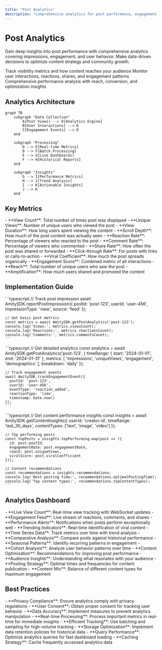 ```yaml
---
title: "Post Analytics"
description: "Comprehensive analytics for post performance, engagement tracking, and content optimization insights"
---
```


# Post Analytics

Gain deep insights into post performance with comprehensive analytics covering impressions, engagement, and user behavior. Make data-driven decisions to optimize content strategy and community growth.

<CardGroup cols={2}>
  <Card title="Post Impressions" icon="eye" href="post-impressions">
    Track visibility metrics and how content reaches your audience
  </Card>
  <Card title="Engagement Metrics" icon="heart" href="engagement-metrics">
    Monitor user interactions, reactions, shares, and engagement patterns
  </Card>
  <Card title="Performance Tracking" icon="chart-line" href="performance-tracking">
    Comprehensive performance analysis with reach, conversion, and optimization insights
  </Card>
</CardGroup>

## Analytics Architecture

```mermaid
graph TB
    subgraph "Data Collection"
        A[Post Views] --> D[Analytics Engine]
        B[User Interactions] --> D
        C[Engagement Events] --> D
    end
    
    subgraph "Processing"
        D --> E[Real-time Metrics]
        D --> F[Batch Processing]
        E --> G[Live Dashboards]
        F --> H[Historical Reports]
    end
    
    subgraph "Insights"
        G --> I[Performance Metrics]
        H --> J[Trend Analysis]
        I --> K[Actionable Insights]
        J --> K
    end
```

## Key Metrics

<AccordionGroup>
  <Accordion title="Impression Metrics">
    - **View Count**: Total number of times post was displayed
    - **Unique Views**: Number of unique users who viewed the post
    - **View Duration**: How long users spent viewing the content
    - **Scroll Depth**: How much of the post content was actually seen
  </Accordion>
  
  <Accordion title="Engagement Metrics">
    - **Reaction Rate**: Percentage of viewers who reacted to the post
    - **Comment Rate**: Percentage of viewers who commented
    - **Share Rate**: How often the post was shared or forwarded
    - **Click-through Rate**: For posts with links or calls-to-action
  </Accordion>
  
  <Accordion title="Performance Indicators">
    - **Viral Coefficient**: How much the post spreads organically
    - **Engagement Score**: Combined metric of all interactions
    - **Reach**: Total number of unique users who saw the post
    - **Amplification**: How much users shared and promoted the content
  </Accordion>
</AccordionGroup>

## Implementation Guide

<Tabs>
  <Tab title="Basic Tracking">
    ```typescript
    // Track post impression
    await AmitySDK.reportPostImpression({
      postId: 'post-123',
      userId: 'user-456',
      impressionType: 'view',
      source: 'feed'
    });
    
    // Get basic post metrics
    const metrics = await AmitySDK.getPostAnalytics('post-123');
    console.log('Views:', metrics.viewsCount);
    console.log('Reactions:', metrics.reactionsCount);
    console.log('Comments:', metrics.commentsCount);
    ```
  </Tab>
  
  <Tab title="Advanced Analytics">
    ```typescript
    // Get detailed analytics
    const analytics = await AmitySDK.getPostAnalytics('post-123', {
      timeRange: {
        start: '2024-01-01',
        end: '2024-01-31'
      },
      metrics: [
        'impressions',
        'uniqueViews',
        'engagement',
        'demographics'
      ],
      breakdown: 'daily'
    });
    
    // Track engagement events
    await AmitySDK.trackEngagementEvent({
      postId: 'post-123',
      userId: 'user-456',
      eventType: 'reaction_added',
      reactionType: 'like',
      timestamp: Date.now()
    });
    ```
  </Tab>
  
  <Tab title="Performance Insights">
    ```typescript
    // Get content performance insights
    const insights = await AmitySDK.getContentInsights({
      userId: 'creator-id',
      timeRange: 'last_30_days',
      contentTypes: ['text', 'image', 'video']
    });
    
    // Top performing posts
    const topPosts = insights.topPerforming.map(post => ({
      id: post.postId,
      engagementRate: post.engagementRate,
      reach: post.uniqueViews,
      viralScore: post.viralCoefficient
    }));
    
    // Content recommendations
    const recommendations = insights.recommendations;
    console.log('Best posting time:', recommendations.optimalPostingTime);
    console.log('Top content types:', recommendations.topContentTypes);
    ```
  </Tab>
</Tabs>

## Analytics Dashboard

<AccordionGroup>
  <Accordion title="Real-time Metrics">
    - **Live View Count**: Real-time view tracking with WebSocket updates
    - **Engagement Feed**: Live stream of reactions, comments, and shares
    - **Performance Alerts**: Notifications when posts perform exceptionally well
    - **Trending Indicators**: Real-time identification of viral content
  </Accordion>
  
  <Accordion title="Historical Analysis">
    - **Time Series Data**: Track metrics over time with trend analysis
    - **Comparative Analysis**: Compare posts against historical performance
    - **Seasonal Patterns**: Identify recurring patterns in engagement
    - **Cohort Analysis**: Analyze user behavior patterns over time
  </Accordion>
  
  <Accordion title="Actionable Insights">
    - **Content Optimization**: Recommendations for improving post performance
    - **Audience Insights**: Understanding what resonates with your audience
    - **Posting Strategy**: Optimal times and frequencies for content publication
    - **Content Mix**: Balance of different content types for maximum engagement
  </Accordion>
</AccordionGroup>

## Best Practices

<AccordionGroup>
  <Accordion title="Data Collection">
    - **Privacy Compliance**: Ensure analytics comply with privacy regulations
    - **User Consent**: Obtain proper consent for tracking user behavior
    - **Data Accuracy**: Implement measures to prevent analytics manipulation
    - **Real-time Processing**: Process important metrics in real-time for immediate insights
  </Accordion>
  
  <Accordion title="Performance Optimization">
    - **Efficient Tracking**: Use batching and sampling for high-volume tracking
    - **Storage Optimization**: Implement data retention policies for historical data
    - **Query Performance**: Optimize analytics queries for fast dashboard loading
    - **Caching Strategy**: Cache frequently accessed analytics data
  </Accordion>
</AccordionGroup>

